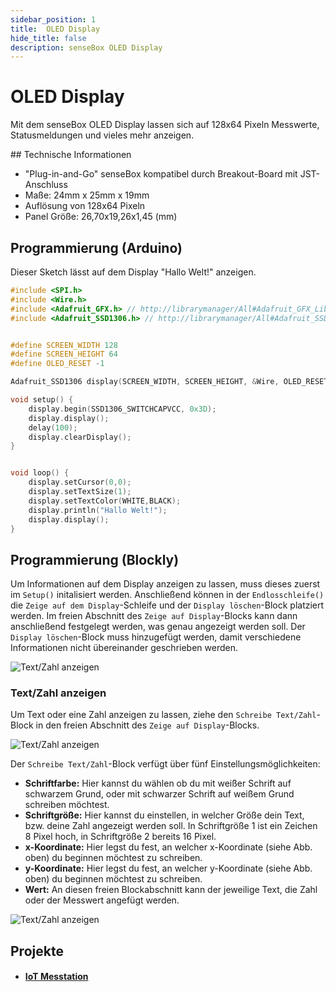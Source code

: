 ```yaml
---
sidebar_position: 1
title:  OLED Display
hide_title: false
description: senseBox OLED Display
---
```




# OLED Display

Mit dem senseBox OLED Display lassen sich auf 128x64 Pixeln Messwerte, Statusmeldungen und vieles mehr anzeigen.

<ImageWithText src={display} alt="OLED Display" title="OLED Display"/>
## Technische Informationen

* "Plug-in-and-Go" senseBox kompatibel durch Breakout-Board mit JST-Anschluss
* Maße: 24mm x 25mm x 19mm
* Auflösung von 128x64 Pixeln
* Panel Größe: 26,70x19,26x1,45 (mm)

## Programmierung (Arduino)
Dieser Sketch lässt auf dem Display "Hallo Welt!" anzeigen. 

```cpp	
#include <SPI.h>
#include <Wire.h>
#include <Adafruit_GFX.h> // http://librarymanager/All#Adafruit_GFX_Library
#include <Adafruit_SSD1306.h> // http://librarymanager/All#Adafruit_SSD1306


#define SCREEN_WIDTH 128
#define SCREEN_HEIGHT 64
#define OLED_RESET -1

Adafruit_SSD1306 display(SCREEN_WIDTH, SCREEN_HEIGHT, &Wire, OLED_RESET);

void setup() {
    display.begin(SSD1306_SWITCHCAPVCC, 0x3D);
    display.display();
    delay(100);
    display.clearDisplay();
}


void loop() {
    display.setCursor(0,0);
    display.setTextSize(1);
    display.setTextColor(WHITE,BLACK);
    display.println("Hallo Welt!");
    display.display();
}
```

## Programmierung (Blockly)
Um Informationen auf dem Display anzeigen zu lassen, muss dieses zuerst im `Setup()` initalisiert werden. Anschließend können in der `Endlosschleife()` die `Zeige auf dem Display`-Schleife und der `Display löschen`-Block platziert werden. Im freien Abschnitt des `Zeige auf Display`-Blocks kann dann anschließend festgelegt werden, was genau angezeigt werden soll. Der `Display löschen`-Block muss hinzugefügt werden, damit verschiedene Informationen nicht übereinander geschrieben werden.

![Text/Zahl anzeigen](/img/blockly-bilder/display/blockly-display-1.svg)

### Text/Zahl anzeigen
Um Text oder eine Zahl anzeigen zu lassen, ziehe den `Schreibe Text/Zahl`-Block in den freien Abschnitt des `Zeige auf Display`-Blocks.

![Text/Zahl anzeigen](/img/blockly-bilder/display/blockly-display-2.svg)

Der `Schreibe Text/Zahl`-Block verfügt über fünf Einstellungsmöglichkeiten:
* **Schriftfarbe:** Hier kannst du wählen ob du mit weißer Schrift auf schwarzem Grund, oder mit schwarzer Schrift auf weißem Grund schreiben möchtest.
* **Schriftgröße:** Hier kannst du einstellen, in welcher Größe dein Text, bzw. deine Zahl angezeigt werden soll. In Schriftgröße 1 ist ein Zeichen 8 Pixel hoch, in Schriftgröße 2 bereits 16 Pixel.
* **x-Koordinate:** Hier legst du fest, an welcher x-Koordinate (siehe Abb. oben) du beginnen möchtest zu schreiben.
* **y-Koordinate:** Hier legst du fest, an welcher y-Koordinate (siehe Abb. oben) du beginnen möchtest zu schreiben.
* **Wert:** An diesen freien Blockabschnitt kann der jeweilige Text, die Zahl oder der Messwert angefügt werden.
 
 ![Text/Zahl anzeigen](/img/blockly-bilder/display/blockly-display-3.svg)


## Projekte

* #### [IoT Messtation](https://sensebox.de/projects/de/2024-01-10-iotmesstation_s2)
